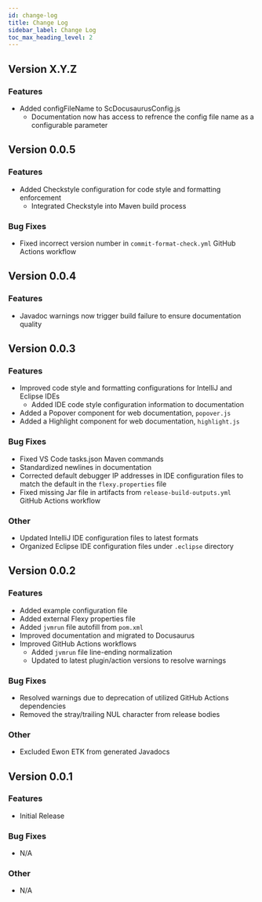 ```yaml
---
id: change-log
title: Change Log
sidebar_label: Change Log
toc_max_heading_level: 2
---
```


## Version X.Y.Z
### Features
- Added configFileName to ScDocusaurusConfig.js
  - Documentation now has access to refrence the config file name as a configurable parameter

## Version 0.0.5
### Features
- Added Checkstyle configuration for code style and formatting enforcement
  - Integrated Checkstyle into Maven build process
### Bug Fixes
- Fixed incorrect version number in `commit-format-check.yml` GitHub Actions workflow

## Version 0.0.4
### Features
- Javadoc warnings now trigger build failure to ensure documentation quality

## Version 0.0.3
### Features
- Improved code style and formatting configurations for IntelliJ and Eclipse IDEs
  - Added IDE code style configuration information to documentation
- Added a Popover component for web documentation, `popover.js`
- Added a Highlight component for web documentation, `highlight.js`
### Bug Fixes
- Fixed VS Code tasks.json Maven commands
- Standardized newlines in documentation
- Corrected default debugger IP addresses in IDE configuration files to match the default in
  the `flexy.properties` file
- Fixed missing Jar file in artifacts from `release-build-outputs.yml` GitHub Actions workflow
### Other
- Updated IntelliJ IDE configuration files to latest formats
- Organized Eclipse IDE configuration files under `.eclipse` directory

## Version 0.0.2
### Features
- Added example configuration file
- Added external Flexy properties file
- Added `jvmrun` file autofill from `pom.xml`
- Improved documentation and migrated to Docusaurus
- Improved GitHub Actions workflows
   - Added `jvmrun` file line-ending normalization
   - Updated to latest plugin/action versions to resolve warnings
### Bug Fixes
- Resolved warnings due to deprecation of utilized GitHub Actions dependencies
- Removed the stray/trailing NUL character from release bodies
### Other
- Excluded Ewon ETK from generated Javadocs

## Version 0.0.1
### Features
- Initial Release
### Bug Fixes
- N/A
### Other
- N/A